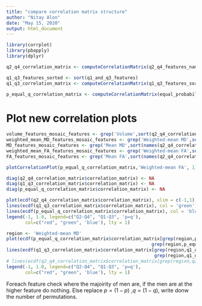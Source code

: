 ```yaml
---
title: "compare correlation matrix structure"
author: "Nitay Alon"
date: "May 15, 2020"
output: html_document
---
```


```r
library(corrplot)
library(pbapply)
library(dplyr)
```

```r
q2_q4_correlation_matrix <- computeCorrelationMatrix(q2_q4_features_names)
```

```r
q1_q3_features_sorted <- sort(q1_and_q3_features)
q1_q3_correlation_matrix <- computeCorrelationMatrix(q1_q3_features_sorted)
```

```r
p_equal_q_correlation_matrix <- computeCorrelationMatrix(equal_probability_mixture_names)
```


# Plot new correlation plots

```r
volume_features_mosaic_features <- grep('Volume',sort(q2_q4_correlation_matrix$legend$feature_name))
weighted_mean_MD_features_mosaic_features <- grep('Weighted-mean MD',sort(names(q2_q4_correlation_matrix$legend$feature_name)))
MD_features_mosaic_features <- grep('Mean MD',sort(names(q2_q4_correlation_matrix$legend$feature_name)))[!grep('Mean MD',sort(names(q2_q4_correlation_matrix$legend$feature_name))) %in% weighted_mean_MD_features_mosaic_features]
weighted_mean_FA_features_mosaic_features <- grep('Weighted-mean FA',sort(names(q2_q4_correlation_matrix$legend$feature_name)))
FA_features_mosaic_features <- grep('Mean FA',sort(names(q2_q4_correlation_matrix$legend$feature_name)))[!grep('Mean FA',sort(names(q2_q4_correlation_matrix$legend$feature_name))) %in% weighted_mean_FA_features_mosaic_features]
```


```r
plotCorrelationPlot(p_equal_q_correlation_matrix,'Weighted-mean FA', 1)
```


```r
diag(q2_q4_correlation_matrix$correlation_matrix) <- NA
diag(q1_q3_correlation_matrix$correlation_matrix) <- NA
diag(p_equal_q_correlation_matrix$correlation_matrix) <- NA
```

```r
plot(ecdf(q2_q4_correlation_matrix$correlation_matrix), xlim = c(-1,1), col = 'red', main = 'Empirical CDF of corrplots values')
lines(ecdf(q1_q3_correlation_matrix$correlation_matrix), col = 'green')
lines(ecdf(p_equal_q_correlation_matrix$correlation_matrix), col = 'blue')
legend(-1, 1.0, legend=c("Q2-Q4", "Q1-Q3", 'p=q'),
       col=c("red", "green", 'blue'), lty = 1)
```

```r
region <- 'Weighted-mean MD'
plot(ecdf(p_equal_q_correlation_matrix$correlation_matrix[grep(region,p_equal_q_correlation_matrix$legend$feature_name),
                                                      grep(region,p_equal_q_correlation_matrix$legend$feature_name)]), xlim = c(-1,1), col = 'blue', main = 'Empirical CDF of corrplots values', sub = region)
lines(ecdf(q1_q3_correlation_matrix$correlation_matrix[grep(region,q1_q3_correlation_matrix$legend$feature_name),
                                                       grep(region,q1_q3_correlation_matrix$legend$feature_name)]), col = 'green')
# lines(ecdf(q2_q4_correlation_matrix$correlation_matrix[grep(region,q2_q4_correlation_matrix$legend$feature_name),grep(region,q2_q4_correlation_matrix$legend$feature_name)]), col = 'red')
legend(-1, 1.0, legend=c("Q2-Q4", "Q1-Q3", 'p=q'),
       col=c("red", "green", 'blue'), lty = 1)

```

Foreach feature check where the majoirity of men are, if the men are at the higher feature do nothing. Else replace $p = (1-p)$ ,$q = (1-q)$, write donw the number of permutations.